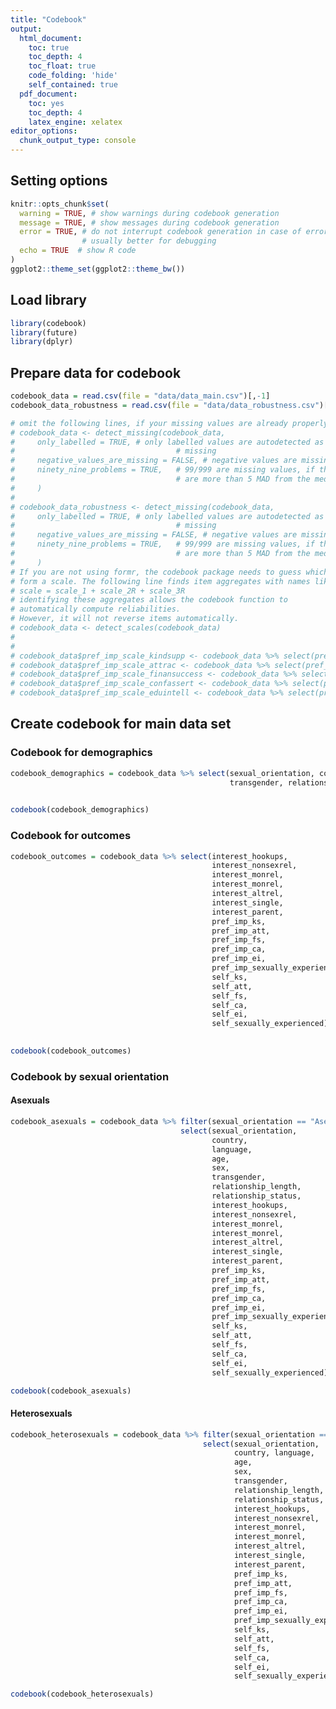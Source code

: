 ```yaml
---
title: "Codebook"
output:
  html_document:
    toc: true
    toc_depth: 4
    toc_float: true
    code_folding: 'hide'
    self_contained: true
  pdf_document:
    toc: yes
    toc_depth: 4
    latex_engine: xelatex
editor_options: 
  chunk_output_type: console
---
```



## Setting options
```r
knitr::opts_chunk$set(
  warning = TRUE, # show warnings during codebook generation
  message = TRUE, # show messages during codebook generation
  error = TRUE, # do not interrupt codebook generation in case of errors,
                # usually better for debugging
  echo = TRUE  # show R code
)
ggplot2::theme_set(ggplot2::theme_bw())

```

## Load library
```r
library(codebook)
library(future)
library(dplyr)
```

## Prepare data for codebook
```r
codebook_data = read.csv(file = "data/data_main.csv")[,-1]
codebook_data_robustness = read.csv(file = "data/data_robustness.csv")[,-1]

# omit the following lines, if your missing values are already properly labelled
# codebook_data <- detect_missing(codebook_data,
#     only_labelled = TRUE, # only labelled values are autodetected as
#                                    # missing
#     negative_values_are_missing = FALSE, # negative values are missing values
#     ninety_nine_problems = TRUE,   # 99/999 are missing values, if they
#                                    # are more than 5 MAD from the median
#     )
# 
# codebook_data_robustness <- detect_missing(codebook_data,
#     only_labelled = TRUE, # only labelled values are autodetected as
#                                    # missing
#     negative_values_are_missing = FALSE, # negative values are missing values
#     ninety_nine_problems = TRUE,   # 99/999 are missing values, if they
#                                    # are more than 5 MAD from the median
#     )
# If you are not using formr, the codebook package needs to guess which items
# form a scale. The following line finds item aggregates with names like this:
# scale = scale_1 + scale_2R + scale_3R
# identifying these aggregates allows the codebook function to
# automatically compute reliabilities.
# However, it will not reverse items automatically.
# codebook_data <- detect_scales(codebook_data)
# 
# 
# codebook_data$pref_imp_scale_kindsupp <- codebook_data %>% select(pref_imp_kind, pref_imp_supportive) %>% aggregate_and_document_scale()
# codebook_data$pref_imp_scale_attrac <- codebook_data %>% select(pref_imp_attractive_body, pref_imp_attractive_face) %>% aggregate_and_document_scale()
# codebook_data$pref_imp_scale_finansuccess <- codebook_data %>% select(pref_imp_financially_secure, pref_imp_successful_ambitous) %>% aggregate_and_document_scale()
# codebook_data$pref_imp_scale_confassert <- codebook_data %>% select(pref_imp_confident, pref_imp_assertive) %>% aggregate_and_document_scale()
# codebook_data$pref_imp_scale_eduintell <- codebook_data %>% select(pref_imp_educated, pref_imp_intelligence) %>% aggregate_and_document_scale()

```


## Create codebook for main data set
### Codebook for demographics
```r
codebook_demographics = codebook_data %>% select(sexual_orientation, country, language, age, sex, 
                                                 transgender, relationship_length, relationship_status)
                                        

codebook(codebook_demographics)
```


### Codebook for outcomes
```r
codebook_outcomes = codebook_data %>% select(interest_hookups,
                                             interest_nonsexrel,
                                             interest_monrel,
                                             interest_monrel,
                                             interest_altrel,
                                             interest_single,
                                             interest_parent,
                                             pref_imp_ks,
                                             pref_imp_att,
                                             pref_imp_fs,
                                             pref_imp_ca,
                                             pref_imp_ei,
                                             pref_imp_sexually_experienced,
                                             self_ks,
                                             self_att,
                                             self_fs,
                                             self_ca,
                                             self_ei,
                                             self_sexually_experienced)
                                        

codebook(codebook_outcomes)
```


### Codebook by sexual orientation
#### Asexuals
```r
codebook_asexuals = codebook_data %>% filter(sexual_orientation == "Asexual") %>% 
                                      select(sexual_orientation,
                                             country, 
                                             language, 
                                             age, 
                                             sex, 
                                             transgender,
                                             relationship_length, 
                                             relationship_status,
                                             interest_hookups,
                                             interest_nonsexrel,
                                             interest_monrel,
                                             interest_monrel,
                                             interest_altrel,
                                             interest_single,
                                             interest_parent, 
                                             pref_imp_ks,
                                             pref_imp_att,
                                             pref_imp_fs,
                                             pref_imp_ca,
                                             pref_imp_ei,
                                             pref_imp_sexually_experienced,
                                             self_ks,
                                             self_att, 
                                             self_fs, 
                                             self_ca,
                                             self_ei,
                                             self_sexually_experienced)

codebook(codebook_asexuals)                               
```

#### Heterosexuals
```r
codebook_heterosexuals = codebook_data %>% filter(sexual_orientation == "Straight/Heterosexual") %>% 
                                           select(sexual_orientation, 
                                                  country, language, 
                                                  age, 
                                                  sex, 
                                                  transgender,
                                                  relationship_length,
                                                  relationship_status, 
                                                  interest_hookups,
                                                  interest_nonsexrel, 
                                                  interest_monrel,
                                                  interest_monrel,
                                                  interest_altrel,
                                                  interest_single, 
                                                  interest_parent, 
                                                  pref_imp_ks, 
                                                  pref_imp_att,
                                                  pref_imp_fs,
                                                  pref_imp_ca,
                                                  pref_imp_ei,
                                                  pref_imp_sexually_experienced,
                                                  self_ks,
                                                  self_att, 
                                                  self_fs, 
                                                  self_ca,
                                                  self_ei,
                                                  self_sexually_experienced)

codebook(codebook_heterosexuals)  
```

